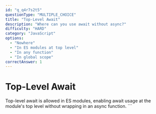 ```yaml
---
id: "q_q4r7s2t5"
questionType: "MULTIPLE_CHOICE"
title: "Top-Level Await"
description: "Where can you use await without async?"
difficulty: "HARD"
category: "JavaScript"
options:
  - "Nowhere"
  - "In ES modules at top level"
  - "In any function"
  - "In global scope"
correctAnswer: 1
---
```


# Top-Level Await

Top-level await is allowed in ES modules, enabling await usage at the module's top level without wrapping in an async function.
\`\`\`
